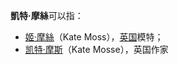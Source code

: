 '''凱特·摩絲'''可以指：

*[[姬·摩絲|姬·摩絲]]（Kate Moss），[[英国|英国]]模特；
*[[凯特·摩斯（作家）|凯特·摩斯]]（Kate Mosse），英国作家

{{Disambiguation|Cat=四字人名译名消歧义}}